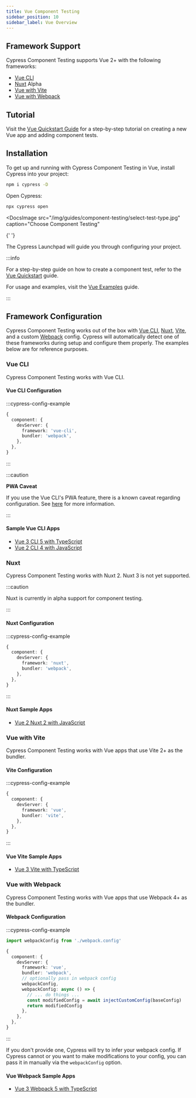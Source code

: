 ```yaml
---
title: Vue Component Testing
sidebar_position: 10
sidebar_label: Vue Overview
---
```


## Framework Support

Cypress Component Testing supports Vue 2+ with the following frameworks:

- [Vue CLI](#Vue-CLI)
- [Nuxt](#Nuxt) <Badge type="info">Alpha</Badge>
- [Vue with Vite](#Vue-with-Vite)
- [Vue with Webpack](#Vue-with-Webpack)

## Tutorial

Visit the [Vue Quickstart Guide](/guides/component-testing/vue/quickstart) for a
step-by-step tutorial on creating a new Vue app and adding component tests.

## Installation

To get up and running with Cypress Component Testing in Vue, install Cypress
into your project:

```bash
npm i cypress -D
```

Open Cypress:

```bash
npx cypress open
```

<DocsImage
  src="/img/guides/component-testing/select-test-type.jpg"
  caption="Choose Component Testing"
>
  {' '}
</DocsImage>

The Cypress Launchpad will guide you through configuring your project.

:::info

For a step-by-step guide on how to create a component test, refer to the
[Vue Quickstart](/guides/component-testing/vue/quickstart) guide.

For usage and examples, visit the
[Vue Examples](/guides/component-testing/vue/examples) guide.

:::

## Framework Configuration

Cypress Component Testing works out of the box with
[Vue CLI](https://cli.vuejs.org/), [Nuxt](https://nuxtjs.org/),
[Vite](https://vitejs.dev/), and a custom [Webpack](https://webpack.js.org/)
config. Cypress will automatically detect one of these frameworks during setup
and configure them properly. The examples below are for reference purposes.

### Vue CLI

Cypress Component Testing works with Vue CLI.

#### Vue CLI Configuration

:::cypress-config-example

```ts
{
  component: {
    devServer: {
      framework: 'vue-cli',
      bundler: 'webpack',
    },
  },
}
```

:::

:::caution

<strong class="alert-header">PWA Caveat</strong>

If you use the Vue CLI's PWA feature, there is a known caveat regarding
configuration. See
[here](https://github.com/cypress-io/cypress/issues/15968#issuecomment-819170918)
for more information.

:::

#### Sample Vue CLI Apps

- [Vue 3 CLI 5 with TypeScript](https://github.com/cypress-io/cypress-component-testing-apps/tree/main/vue3-cli5-ts)
- [Vue 2 CLI 4 with JavaScript](https://github.com/cypress-io/cypress-component-testing-apps/tree/main/vue2-cli4-js)

### Nuxt

Cypress Component Testing works with Nuxt 2. Nuxt 3 is not yet supported.

:::caution

Nuxt is currently in alpha support for component testing.

:::

#### Nuxt Configuration

:::cypress-config-example

```ts
{
  component: {
    devServer: {
      framework: 'nuxt',
      bundler: 'webpack',
    },
  },
}
```

:::

#### Nuxt Sample Apps

- [Vue 2 Nuxt 2 with JavaScript](https://github.com/cypress-io/cypress-component-testing-apps/tree/main/vue2-nuxt2-js)

### Vue with Vite

Cypress Component Testing works with Vue apps that use Vite 2+ as the bundler.

#### Vite Configuration

:::cypress-config-example

```ts
{
  component: {
    devServer: {
      framework: 'vue',
      bundler: 'vite',
    },
  },
}
```

:::

#### Vue Vite Sample Apps

- [Vue 3 Vite with TypeScript](https://github.com/cypress-io/cypress-component-testing-apps/tree/main/vue3-vite-ts)

### Vue with Webpack

Cypress Component Testing works with Vue apps that use Webpack 4+ as the
bundler.

#### Webpack Configuration

:::cypress-config-example

```ts
import webpackConfig from './webpack.config'
```

```ts
{
  component: {
    devServer: {
      framework: 'vue',
      bundler: 'webpack',
      // optionally pass in webpack config
      webpackConfig,
      webpackConfig: async () => {
        // ... do things ...
        const modifiedConfig = await injectCustomConfig(baseConfig)
        return modifiedConfig
      },
    },
  },
}
```

:::

If you don't provide one, Cypress will try to infer your webpack config. If
Cypress cannot or you want to make modifications to your config, you can pass it
in manually via the `webpackConfig` option.

#### Vue Webpack Sample Apps

- [Vue 3 Webpack 5 with TypeScript](https://github.com/cypress-io/cypress-component-testing-apps/tree/main/vue3-webpack-ts)
